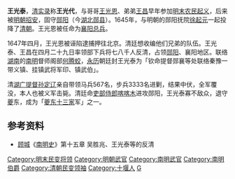 '''王光泰'''，[[清实录|清实录]]称'''王光代'''，与哥哥[[王光恩|王光恩]]、弟弟[[王昌|王昌]]早年参加[[明末农民起义|明末农民起义]]，后来被[[明朝|明朝]][[招安|招安]]，固守[[郧阳|郧阳]]（今[[湖北|湖北]][[郧县|郧县]]）。1645年，与明朝的郧阳抚院[[徐起元|徐起元]]一起投降了[[清朝|清朝]]。王光恩被任命为[[襄阳|襄阳]][[总兵|总兵]]。

1647年四月，王光恩被诬陷逮捕押往北京。清廷想收编他们兄弟的队伍。王光泰、王昌在四月二十九日率领部下兵将七八千人反清，占领[[郧阳|郧阳]]、襄阳地区。联络[[湖南|湖南]]的[[南明|南明]]督师阁部[[何腾蛟|何腾蛟]]，[[永历|永历]]朝廷封王光泰为「钦命提督郧襄等处联络秦豫一带义镇、挂镇武将军印、镇武伯」。

清[[湖广|湖广]][[提督|提督]][[孙定辽|孙定辽]]亲自带领马兵567名，步兵3333名进剿，结果中伏，全军覆没，本人也被义军击毙。清廷命[[吏部侍郎|吏部侍郎]][[喀喀木|喀喀木]]进攻郧阳，王光泰寡不敌众，退守[[夔州|夔]]东，成为「[[夔东十三家|夔东十三家]]军」之一。

==参考资料==
*[[顾城|顾城]]《[[南明史|南明史]]》第十五章  吴胜兆、王光泰等的反清


[[Category:明末民变将领|Category:明末民变将领]]
[[Category:明朝武官|Category:明朝武官]]
[[Category:南明武官|Category:南明武官]]
[[Category:南明伯爵|Category:南明伯爵]]
[[Category:清朝民变领袖|Category:清朝民变领袖]]
[[Category:十堰人|Category:十堰人]]
[[Category:王姓|G]]